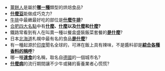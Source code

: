 *[[薑餅人|薑餅人]]是屬於'''[[面饼#餅乾|哪一種]]'''類型的烘焙食品?
*'''[[可可豆|什麼豆]]'''能做成巧克力?
*[[牛排|牛排]]中最嫩最好吃的部位是'''[[菲力牛排|什麼牛排]]'''?
*[[合肥四大名點|合肥四大名點]]中有'''[[烘糕|什麼]]、[[白切片|什麼]]以及[[寸金|什麼]]和[[麻餅|什麼]]?'''
*鐵路常看到有人在叫賣一種以餐盒盛裝飯菜套餐的'''[[便當|是什麼]]'''?
*日本[[北海道|北海道]]札幌中最有名的食品'''[[札幌拉麵|是什麼]]'''?
*有一種起源於[[印度|印度]]聞名全球的，可淋在飯上具有辣味，不是醬料卻是'''[[咖哩|綜合各種香料的稱呼]]'''?
*哪一種'''[[漢堡_(食物)|速食]]'''的名稱，取名自[[德國|德國]]的一個城市名?
*'''[[口蹄疫|什麼病]]'''的流行期間讓不少牛或豬的畜養業者心慌慌?